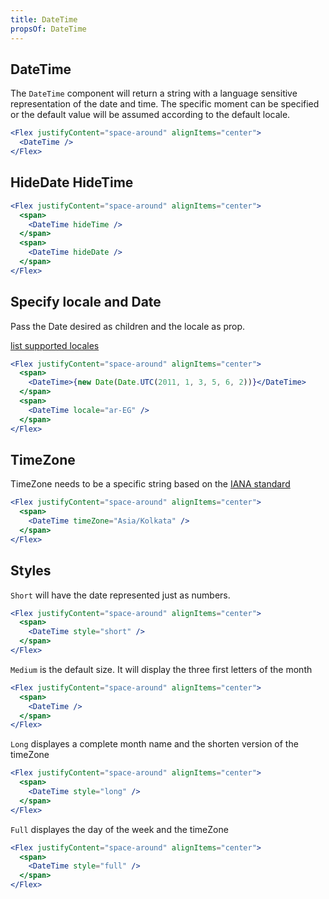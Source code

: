 ```yaml
---
title: DateTime
propsOf: DateTime
---
```


## DateTime

The `DateTime` component will return a string with a language sensitive representation of the date and time. The specific moment can be specified or the default value will be assumed according to the default locale.

```jsx
<Flex justifyContent="space-around" alignItems="center">
  <DateTime />
</Flex>
```

## HideDate HideTime

```jsx
<Flex justifyContent="space-around" alignItems="center">
  <span>
    <DateTime hideTime />
  </span>
  <span>
    <DateTime hideDate />
  </span>
</Flex>
```

## Specify locale and Date

Pass the Date desired as children and the locale as prop.

[list supported locales](https://docs.looker.com/admin-options/settings/users#locale)

```jsx
<Flex justifyContent="space-around" alignItems="center">
  <span>
    <DateTime>{new Date(Date.UTC(2011, 1, 3, 5, 6, 2))}</DateTime>
  </span>
  <span>
    <DateTime locale="ar-EG" />
  </span>
</Flex>
```

## TimeZone

TimeZone needs to be a specific string based on the [IANA standard](https://www.iana.org/time-zone)

```jsx
<Flex justifyContent="space-around" alignItems="center">
  <span>
    <DateTime timeZone="Asia/Kolkata" />
  </span>
</Flex>
```

## Styles

`Short` will have the date represented just as numbers.

```jsx
<Flex justifyContent="space-around" alignItems="center">
  <span>
    <DateTime style="short" />
  </span>
</Flex>
```

`Medium` is the default size. It will display the three first letters of the month

```jsx
<Flex justifyContent="space-around" alignItems="center">
  <span>
    <DateTime />
  </span>
</Flex>
```

`Long` displayes a complete month name and the shorten version of the timeZone

```jsx
<Flex justifyContent="space-around" alignItems="center">
  <span>
    <DateTime style="long" />
  </span>
</Flex>
```

`Full` displayes the day of the week and the timeZone

```jsx
<Flex justifyContent="space-around" alignItems="center">
  <span>
    <DateTime style="full" />
  </span>
</Flex>
```
